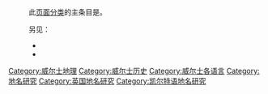 {{portal|威尔士}}
{{portal|地理学}}
{{portal|语言}}
:此[[维基百科:页面分类|页面分类]]的主条目是'''{{link-en|威尔士地名研究|Welsh toponymy}}'''。

:另见：
:*{{link-en|威尔士地点列表|List of places in Wales}}
:*{{link-en|威尔士各语言|Languages of Wales}}

[[Category:威尔士地理|Category:威尔士地理]]
[[Category:威尔士历史|Category:威尔士历史]]
[[Category:威尔士各语言|Category:威尔士各语言]]
[[Category:地名研究|Category:地名研究]]
[[Category:英国地名研究|Category:英国地名研究]]
[[Category:凯尔特语地名研究|Category:凯尔特语地名研究]]
